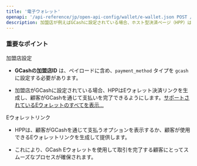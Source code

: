 ```yaml
---
title: '電子ウォレット'
openapi: '/api-reference/jp/open-api-config/wallet/e-wallet.json POST /api/v1/server-to-server-interface/hpp/generate/link'
description: 加盟店が例えばGCashに設定されている場合、ホスト型決済ページ（HPP）は、GCash支払い方法を使用して顧客が取引を完了できるようにEウォレットリンクを生成します。 
---
```


### 重要なポイント

<Info>
  加盟店設定

  * **GCashの加盟店ID** は、ペイロードに含め、`payment_method` タイプを `gcash` に設定する必要があります。

  * 加盟店がGCashに設定されている場合、HPPはEウォレット決済リンクを生成し、顧客がGCashを通じて支払いを完了できるようにします。[サポートされているEウォレットのすべてを表示...](/documentation/paymentmethods/ewallets)

  Eウォレットリンク

  * HPPは、顧客がGCashを通じて支払うオプションを表示するか、顧客が使用できるEウォレットリンクを生成して提供します。

  * これにより、GCash Eウォレットを使用して取引を完了する顧客にとってスムーズなプロセスが確保されます。
</Info>